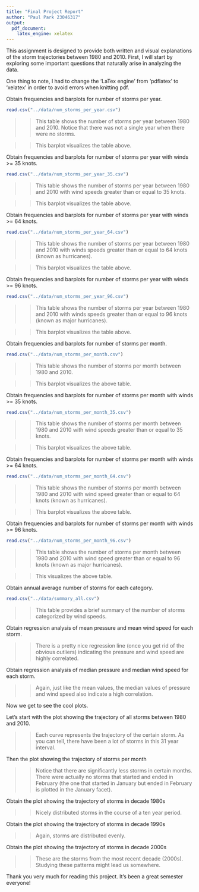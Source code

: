 ```yaml
---
title: "Final Project Report"
author: "Paul Park 23046317"
output:
  pdf_document:
    latex_engine: xelatex
---
```


This assignment is designed to provide both written and visual explanations of the storm trajectories between 1980 and 2010. First, I will start by exploring some important questions that naturally arise in analyzing the data.

One thing to note, I had to change the 'LaTex engine' from 'pdflatex' to 'xelatex' in order to avoid errors when knitting pdf.

Obtain frequencies and barplots for number of storms per year.

```r
read.csv("../data/num_storms_per_year.csv")
```
>> This table shows the number of storms per year between 1980 and 2010. Notice that there was not a single year when there were no storms.

\includegraphics[width=250pt]{../images/num_storms_per_year.png}

>> This barplot visualizes the table above.

Obtain frequencies and barplots for number of storms per year with winds >= 35 knots.

```r
read.csv("../data/num_storms_per_year_35.csv")
```
>> This table shows the number of storms per year between 1980 and 2010 with wind speeds greater than or equal to 35 knots.

\includegraphics[width=250pt]{../images/num_storms_per_year_35.png}

>> This barplot visualizes the table above.

Obtain frequencies and barplots for number of storms per year with winds >= 64 knots.

```r
read.csv("../data/num_storms_per_year_64.csv")
```
>> This table shows the number of storms per year between 1980 and 2010 with winds speeds greater than or equal to 64 knots (known as hurricanes).

\includegraphics[width=250pt]{../images/num_storms_per_year_64.png}

>> This barplot visualizes the table above.

Obtain frequencies and barplots for number of storms per year with winds >= 96 knots.

```r
read.csv("../data/num_storms_per_year_96.csv")
```
>> This table shows the number of storms per year between 1980 and 2010 with winds speeds greater than or equal to 96 knots (known as major hurricanes).

\includegraphics[width=250pt]{../images/num_storms_per_year_96.png}

>> This barplot visualizes the table above.

Obtain frequencies and barplots for number of storms per month.

```r
read.csv("../data/num_storms_per_month.csv")
```
>> This table shows the number of storms per month between 1980 and 2010.

\includegraphics[width=250pt]{../images/num_storms_per_month.png}

>> This barplot visualizes the above table.

Obtain frequencies and barplots for number of storms per month with winds >= 35 knots.

```r
read.csv("../data/num_storms_per_month_35.csv")
```
>> This table shows the number of storms per month between 1980 and 2010 with wind speeds greater than or equal to 35 knots.

\includegraphics[width=250pt]{../images/num_storms_per_month_35.png}

>> This barplot visualizes the above table.

Obtain frequencies and barplots for number of storms per month with winds >= 64 knots.

```r
read.csv("../data/num_storms_per_month_64.csv")
```
>> This table shows the number of storms per month between 1980 and 2010 with wind speed greater than or equal to 64 knots (known as hurricanes).

\includegraphics[width=250pt]{../images/num_storms_per_month_64.png}

>> This barplot visualizes the above table.

Obtain frequencies and barplots for number of storms per month with winds >= 96 knots.

```r
read.csv("../data/num_storms_per_month_96.csv")
```
>> This table shows the number of storms per month between 1980 and 2010 with wind speed greater than or equal to 96 knots (known as major hurricanes).

\includegraphics[width=250pt]{../images/num_storms_per_month_96.png}

>> This visualizes the above table.

Obtain annual average number of storms for each category.

```r
read.csv("../data/summary_all.csv")
```
>> This table provides a brief summary of the number of storms categorized by wind speeds.

Obtain regression analysis of mean pressure and mean wind speed for each storm.

\includegraphics[width=250pt]{../images/regression_mean.png}

>> There is a pretty nice regression line (once you get rid of the obvious outliers) indicating the pressure and wind speed are highly correlated.

Obtain regression analysis of median pressure and median wind speed for each storm.

\includegraphics[width=250pt]{../images/regression_median.png}

>> Again, just like the mean values, the median values of pressure and wind speed also indicate a high correlation.

Now we get to see the cool plots.

Let's start with the plot showing the trajectory of all storms between 1980 and 2010.

\includegraphics[width=250pt]{../images/trajectory_all.png}

>> Each curve represents the trajectory of the certain storm. As you can tell, there have been a lot of storms in this 31 year interval.

Then the plot showing the trajectory of storms per month

\includegraphics[width=250pt]{../images/trajectory_month.png}

>> Notice that there are significantly less storms in certain months. There were actually no storms that started and ended in February (the one that started in January but ended in February is plotted in the January facet).

Obtain the plot showing the trajectory of storms in decade 1980s

\includegraphics[width=250pt]{../images/trajectory_1980s.png}

>> Nicely distributed storms in the course of a ten year period.

Obtain the plot showing the trajectory of storms in decade 1990s

\includegraphics[width=250pt]{../images/trajectory_1990s.png}

>> Again, storms are distributed evenly.

Obtain the plot showing the trajectory of storms in decade 2000s

\includegraphics[width=250pt]{../images/trajectory_2000s.png}

>> These are the storms from the most recent decade (2000s). Studying these patterns might lead us somewhere.

Thank you very much for reading this project. It's been a great semester everyone!